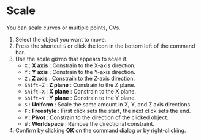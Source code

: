 
# Scale

You can scale curves or multiple points, CVs.

<KinouGaiyou shortcut="S" command="Scale" button="Bottom left of the command bar" />

1. Select the object you want to move.
2. Press the shortcut `S` or click the icon in the bottom left of the command bar.
3. Use the scale gizmo that appears to scale it.
   - `X` : **X axis** : Constrain to the X-axis direction.
   - `Y` : **Y axis** : Constrain to the Y-axis direction.
   - `Z` : **Z axis** : Constrain to the Z-axis direction.
   - `Shift`+`Z` : **Z plane** : Constrain to the Z plane.
   - `Shift`+`X` : **X plane** : Constrain to the X plane.
   - `Shift`+`Y` : **Y plane** : Constrain to the Y plane.
   - `S` : **Uniform** : Scale the same amount in X, Y, and Z axis directions.
   - `F` : **Freestyle** : First click sets the start, the next click sets the end.
   - `V` : **Pivot** : Constrain to the direction of the clicked object.
   - `W` : **Worldspace** : Remove the directional constraint.
4. Confirm by clicking **OK** on the command dialog or by right-clicking.
